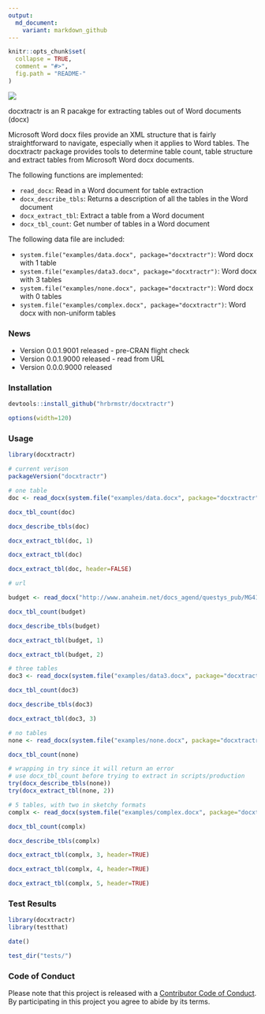 ```yaml
---
output:
  md_document:
    variant: markdown_github
---
```


<!-- README.md is generated from README.Rmd. Please edit that file -->

```r
knitr::opts_chunk$set(
  collapse = TRUE,
  comment = "#>",
  fig.path = "README-"
)
```

![](docxtractr-logo.png)

docxtractr is an R pacakge for extracting tables out of Word documents (docx)

Microsoft Word docx files provide an XML structure that is fairly
straightforward to navigate, especially when it applies to Word tables. The
docxtractr package provides tools to determine table count, table structure and
extract tables from Microsoft Word docx documents.

The following functions are implemented:

- `read_docx`:	Read in a Word document for table extraction
- `docx_describe_tbls`:	Returns a description of all the tables in the Word document
- `docx_extract_tbl`:	Extract a table from a Word document
- `docx_tbl_count`:	Get number of tables in a Word document

The following data file are included:

- `system.file("examples/data.docx", package="docxtractr")`: Word docx with 1 table
- `system.file("examples/data3.docx", package="docxtractr")`: Word docx with 3 tables
- `system.file("examples/none.docx", package="docxtractr")`: Word docx with 0 tables
- `system.file("examples/complex.docx", package="docxtractr")`: Word docx with non-uniform tables

### News

- Version 0.0.1.9001 released - pre-CRAN flight check
- Version 0.0.1.9000 released - read from URL
- Version 0.0.0.9000 released

### Installation

```r
devtools::install_github("hrbrmstr/docxtractr")
```

```r
options(width=120)
```

### Usage

```r
library(docxtractr)

# current verison
packageVersion("docxtractr")

# one table
doc <- read_docx(system.file("examples/data.docx", package="docxtractr"))

docx_tbl_count(doc)

docx_describe_tbls(doc)

docx_extract_tbl(doc, 1)

docx_extract_tbl(doc)

docx_extract_tbl(doc, header=FALSE)

# url 

budget <- read_docx("http://www.anaheim.net/docs_agend/questys_pub/MG41925/AS41964/AS41967/AI44538/DO44539/1.DOCX")

docx_tbl_count(budget)

docx_describe_tbls(budget)

docx_extract_tbl(budget, 1)

docx_extract_tbl(budget, 2) 

# three tables
doc3 <- read_docx(system.file("examples/data3.docx", package="docxtractr"))

docx_tbl_count(doc3)

docx_describe_tbls(doc3)

docx_extract_tbl(doc3, 3)

# no tables
none <- read_docx(system.file("examples/none.docx", package="docxtractr"))

docx_tbl_count(none)

# wrapping in try since it will return an error
# use docx_tbl_count before trying to extract in scripts/production
try(docx_describe_tbls(none))
try(docx_extract_tbl(none, 2))

# 5 tables, with two in sketchy formats
complx <- read_docx(system.file("examples/complex.docx", package="docxtractr"))

docx_tbl_count(complx)

docx_describe_tbls(complx)

docx_extract_tbl(complx, 3, header=TRUE)

docx_extract_tbl(complx, 4, header=TRUE)

docx_extract_tbl(complx, 5, header=TRUE)
```

### Test Results

```r
library(docxtractr)
library(testthat)

date()

test_dir("tests/")
```

### Code of Conduct

Please note that this project is released with a [Contributor Code of Conduct](CONDUCT.md). 
By participating in this project you agree to abide by its terms.
